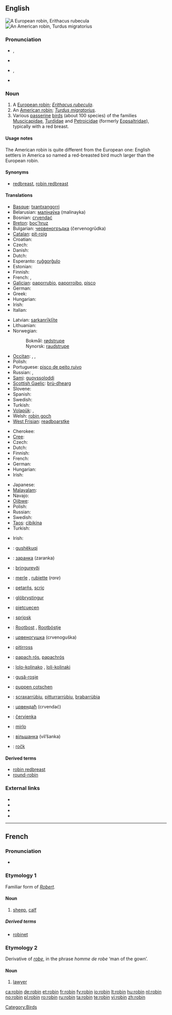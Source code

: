 {{also|Robin}}
==English==
{{wikipedia}}
[[Image:ErithacusRubecula.jpg|thumb|A European robin, ''Erithacus rubecula'']]
[[Image:Wanderdrossel fws.jpg|thumb|An American robin, ''Turdus migratorius'']]

===Pronunciation===
* {{a|UK}} {{IPA|/ˈrɒb.ɪn/}}, {{SAMPA|/"rQb.In/}}
* {{audio|En-us-robin.ogg|Audio (US)}}
*: {{rhymes|ɒbɪn}}
* {{a|GenAm}} {{IPA|/ˈrɑb.ɪn/}}, {{SAMPA|/"rAb.In/}}
*: {{rhymes|ɑbɪn}}
* {{hyphenation|rob|in}}

===Noun===
{{en-noun}}

# A [[European robin]]; ''[[Erithacus rubecula]]''.
# An [[American robin]]; ''[[Turdus migratorius]]''.
# Various [[passerine]] [[bird]]s (about 100 species) of the families [[Muscicapidae]], [[Turdidae]] and [[Petroicidae]] (formerly [[Eopsaltridae]]), typically with a red breast.

====Usage notes====
The American robin is quite different from the European one: English settlers in America so named a red-breasted bird much larger than the European robin.

====Synonyms====
* {{sense|European robin}} [[redbreast]], [[robin redbreast]]

====Translations====
{{trans-top|''Erithacus rubecula''}}
* [[Basque]]: [[txantxangorri]]
* Belarusian: [[малінаўка]] (malinayka)
* Bosnian: [[crvendać]]
* [[Breton]]: [[boc'hruz]]
* Bulgarian: [[червеногръдка]] (červenogrŭdka)
* [[Catalan]]: [[pit-roig]] {{m}}
* Croatian: {{t+|hr|crvendać}}
* Czech: {{t-|cs|červenka|f}}
* Danish: {{t|da|rødhals}}
* Dutch: {{t+|nl|roodborstje|n}}
* Esperanto: [[ruĝgorĝulo]]
* Estonian: {{t+|et|punarind}}
* Finnish: {{t+|fi|punarinta}}
* French: {{t+|fr|rouge-gorge|m}}, {{t+|fr|rouge-gorge familier|m}}
* [[Galician]]: [[paporrubio]], [[paporroibo]], [[pisco]]
* German: {{t+|de|Rotkehlchen|n}}
* Greek: {{t+|el|κοκκινολαίμης|m|tr=kokkinolaímis}}
* Hungarian: {{t+|hu|vörösbegy}}
* Irish: {{t+|ga|spideog|f|xs=Irish}}
* Italian: {{t+|it|pettirosso|m}}
{{trans-mid}}
* Latvian: [[sarkanrīklīte]]
* Lithuanian: {{t+|lt|liepsnelė|xs=Lithuanian}}
* Norwegian:
*: Bokmål: [[rødstrupe]]
*: Nynorsk: [[raudstrupe]]
* [[Occitan]]: {{t+|oc|papach-rós|xs=Occitan}}, {{t+|oc|barbarós|xs=Occitan}}, {{t+|oc|rigal|xs=Occitan}}
* Polish: {{t+|pl|rudzik|m}}
* Portuguese: [[pisco de peito ruivo]] {{m}}
* Russian: {{t+|ru|зарянка|f|tr=zaryanka}}, {{t+|ru|малиновка|f|tr=malínovka}}
* [[Sami]]: [[guovssoloddi]]
* [[Scottish Gaelic]]: [[brù-dhearg]]
* Slovene: {{t+|sl|taščica|f}}
* Spanish: {{t+|es|petirrojo|m}}
* Swedish: {{t+|sv|rödhake}}
* Turkish: {{t+|tr|kızılgerdan}}
* [[Volapük]]: {{qualifier|male or female}} {{t|vo|redablötareitak}}, {{qualifier|offspring, young}} {{t|vo|redablötareitakül}}
* Welsh: [[robin goch]]
* [[West Frisian]]: [[readboarstke]]
{{trans-bottom}}

{{trans-top|''Turdus migratorius''}}
* Cherokee: {{tø|chr|ᏴᏩᏁᎬ ᏥᏉᏉ}}
* [[Cree]]: {{t-|cr|peepee tsoo|sc=Cans|xs=Cree}}
* Czech: {{t-|cs|drozd stěhovavý|m}}
* Dutch: {{t+|nl|roodborstlijster}}
* Finnish: {{t-|fi|punarintarastas}}
* French: {{t|fr|merle d'Amérique|m}}
* German: {{t|de|Wanderdrossel|f}}
* Hungarian: {{t|hu|vándorrigó}}
* Irish: {{t|ga|smólach imirce|m|xs=Irish}}
{{trans-mid}}
* Japanese: {{t|ja|コマツグミ|tr=komatsugumi}}
* [[Malayalam]]: {{t|ml|അമേരിക്കന് റോബിന്|sc=Mlym|xs=Malayalam}}
* Navajo: {{tø|nv|téél halchíʼí}}
* [[Ojibwe]]: {{tø|oj|opichi}}
* Polish: {{t|pl|drozd wędrowny}}
* Russian: {{t|ru|странствующий дрозд|m|tr=stranstvújuščij drozd}}
* Swedish: {{t+|sv|vandringstrast}}
* [[Taos]]: [[cìbikína]]
* Turkish: {{t|tr|Amerika nar bülbülü}}
{{trans-bottom}}

{{trans-top|other birds called robin in English}}
* Irish: {{t+|ga|spideog|f|xs=Irish}}
{{trans-mid}}
{{trans-bottom}}

{{checktrans-top}}
* {{ttbc|Albanian}}: [[gushëkuqi]]
* {{ttbc|Belarusian}}: [[заранка]] (zaranka)
* {{ttbc|Faroese}}: [[bringureyði]]
* {{ttbc|French}}: [[merle]] {{m}}, [[rubiette]] {{f}} (''rare'')
* {{ttbc|Friulian}}: [[petarňs]], [[scriç]]
* {{ttbc|Icelandic}}: [[glóbrystingur]]
* {{ttbc|Ladin}}: [[pietcuecen]]
* {{ttbc|Lower Sorbian}}: [[sprjosk]]
* {{ttbc|Low Saxon}}: [[Rootbost]] {{m}}, [[Rootböstje]] {{n}}
* {{ttbc|Macedonian}}: [[црвеногушка]] (crvenoguška)
* {{ttbc|Maltese}}: [[pitirross]]
{{trans-mid}}
* {{ttbc|Occitan}}: [[papach rós]], [[papachrós]]
* {{ttbc|Romani}}: [[lolo-kolinako]] {{m}}, [[loli-kolinaki]] {{f}}
* {{ttbc|Romanian}}: [[guşă-roşie]]
* {{ttbc|Romansch}}: [[puppen cotschen]]
* {{ttbc|Sardinian}}: [[scraxarrùbiu]], [[pitturrarrùbiu]], [[brabarrùbia]]
* {{ttbc|Serbian}}: [[црвендаћ]] (crvendać)
* {{ttbc|Slovak}}: [[červienka]]
* {{ttbc|Spanish}}: [[mirlo]] {{m}}
* {{ttbc|Ukrainian}}: [[вільшанка]] (vil’šanka) {{f}}
* {{ttbc|Upper Sorbian}}: [[ročk]]
{{trans-bottom}}

====Derived terms====
* [[robin redbreast]]
* [[round-robin]]

===External links===
* {{commonslite|Erithacus rubecula}}
* {{commonslite|Turdus migratorius}}
* {{specieslite|Erithacus rubecula}}
* {{specieslite|Turdus migratorius}}

[[Category:Birds]]

----

==French==

===Pronunciation===
* {{IPA|/ʀɔbɛ̃/|lang=fr}}

===Etymology 1===
Familiar form of ''[[Robert]]''.

====Noun====
{{fr-noun|m}}

# {{obsolete| lang=fr}} [[sheep]], [[calf]]

=====Derived terms=====
* [[robinet]]

===Etymology 2===
Derivative of ''[[robe#French|robe]]'', in the phrase ''homme de robe'' ‘man of the gown’.

====Noun====
{{fr-noun|m}}

# {{context|archaic|pejorative| lang=fr}} [[lawyer]]

[[ca:robin]]
[[de:robin]]
[[et:robin]]
[[fr:robin]]
[[fy:robin]]
[[io:robin]]
[[lt:robin]]
[[hu:robin]]
[[nl:robin]]
[[no:robin]]
[[pl:robin]]
[[ro:robin]]
[[ru:robin]]
[[ta:robin]]
[[te:robin]]
[[vi:robin]]
[[zh:robin]]
